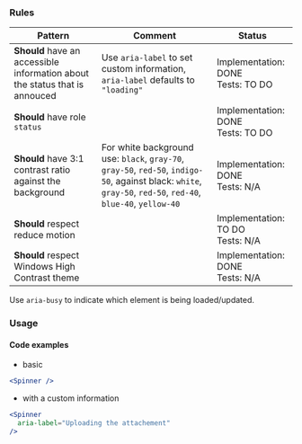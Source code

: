 ### Rules

| Pattern                                                                     | Comment                                                                                                                                                       | Status                                 |
| --------------------------------------------------------------------------- | ------------------------------------------------------------------------------------------------------------------------------------------------------------- | -------------------------------------- |
| **Should** have an accessible information about the status that is annouced | Use `aria-label` to set custom information, `aria-label` defaults to `"loading"`                                                                              | Implementation: DONE<br />Tests: TO DO |
| **Should** have role `status`                                               |                                                                                                                                                               | Implementation: DONE<br />Tests: TO DO |
| **Should** have 3:1 contrast ratio against the background                   | For white background use: `black`, `gray-70`, `gray-50`, `red-50`, `indigo-50`, against black: `white`, `gray-50`, `red-50`, `red-40`, `blue-40`, `yellow-40` | Implementation: DONE<br />Tests: N/A   |
| **Should** respect reduce motion                                            |                                                                                                                                                               | Implementation: TO DO<br />Tests: N/A  |
| **Should** respect Windows High Contrast theme                              |                                                                                                                                                               | Implementation: DONE<br />Tests: N/A   |

<InfoBox>
  Use <code>aria-busy</code> to indicate which element is being loaded/updated.
</InfoBox>

### Usage

#### Code examples

- basic

<!-- prettier-ignore -->
```jsx
<Spinner />
```

- with a custom information

<!-- prettier-ignore -->
```jsx
<Spinner
  aria-label="Uploading the attachement"
/>
```
